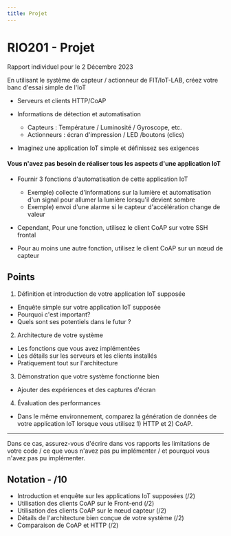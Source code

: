 ```yaml
---
title: Projet
---
```


# RIO201 - Projet

Rapport individuel pour le 2 Décembre 2023

En utilisant le système de capteur / actionneur de FIT/IoT-LAB, créez votre banc d'essai simple de l'IoT

- Serveurs et clients HTTP/CoAP

- Informations de détection et automatisation
  - Capteurs : Température / Luminosité / Gyroscope, etc.
  - Actionneurs : écran d'impression / LED /boutons (clics)

- Imaginez une application IoT simple et définissez ses exigences


#### Vous n'avez pas besoin de réaliser tous les aspects d'une application IoT

- Fournir 3 fonctions d'automatisation de cette application IoT

    - Exemple) collecte d'informations sur la lumière et automatisation d'un signal pour allumer la lumière lorsqu'il devient sombre
    - Exemple) envoi d'une alarme si le capteur d'accélération change de valeur

- Cependant, Pour une fonction, utilisez le client CoAP sur votre SSH frontal

- Pour au moins une autre fonction, utilisez le client CoAP sur un nœud de capteur

## Points

1) Définition et introduction de votre application IoT supposée

- Enquête simple sur votre application IoT supposée
- Pourquoi c'est important?
- Quels sont ses potentiels dans le futur ?

2) Architecture de votre système

- Les fonctions que vous avez implémentées
- Les détails sur les serveurs et les clients installés
- Pratiquement tout sur l'architecture

3) Démonstration que votre système fonctionne bien

- Ajouter des expériences et des captures d'écran

4) Évaluation des performances

- Dans le même environnement, comparez la génération de données de votre application IoT lorsque vous utilisez 1) HTTP et 2) CoAP.

---

Dans ce cas, assurez-vous d'écrire dans vos rapports les limitations de votre code / ce que vous n'avez pas pu implémenter / et pourquoi vous n'avez pas pu implémenter.

## Notation - /10

- Introduction et enquête sur les applications IoT supposées (/2)
- Utilisation des clients CoAP sur le Front-end (/2)
- Utilisation des clients CoAP sur le nœud capteur (/2)
- Détails de l'architecture bien conçue de votre système (/2)
- Comparaison de CoAP et HTTP (/2)